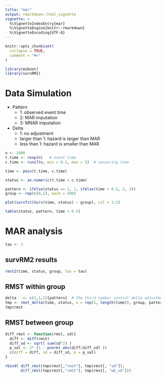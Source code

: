 ```yaml
---
title: "mar"
output: rmarkdown::html_vignette
vignette: >
  %\VignetteIndexEntry{mar}
  %\VignetteEngine{knitr::rmarkdown}
  %\VignetteEncoding{UTF-8}
---
```


```r
knitr::opts_chunk$set(
  collapse = TRUE,
  comment = "#>"
)
```

```r
library(miboot)
library(survRM2)
```

# Data Simulation

* Pattern
  + 1: observed event time
  + 2: MAR imputation
  + 3: MNAR imputation 

* Delta
  + 1: no adjustment 
  + larger than 1: hazard is larger than MAR
  + less than 1: hazard is smaller than MAR
  
```r
n <- 1000
t.time <- rexp(n)   # event time
c.time <- runif(n, min = 0.1, max = 5)  # censoring time

time <- pmin(t.time, c.time)

status <- as.numeric(t.time < c.time)

pattern <- ifelse(status == 1, 1, ifelse(time < 0.5, 2, 3))
group <- rep(c(0,1), each = 500)
```

```r
plot(survfit(Surv(time, status) ~ group), col = 1:2)
```

```r
table(status, pattern, time < 0.5)
```

# MAR analysis 
```r
tau <- 3
```

## survRM2 results
```r
rmst2(time, status, group, tau = tau)
```

## RMST within group
```r
delta   <- c(1,1,1)[pattern]  # the third number control delta adjustment for MNAR 
tmp <- rmst_delta(time, status, x = rep(1, length(time)), group, pattern, delta, tau, n_mi = 5, n_b = 100, seed = 123)
tmp$rmst
```

## RMST between group
```r
diff_rmst <- function(rmst, sd){
  diff <- diff(rmst)
  diff_sd <- sqrt( sum(sd^2) )
  p_val <- 2* (1 - pnorm( abs(diff/diff_sd) ))
  c(diff = diff, sd = diff_sd, p = p_val)
}

rbind( diff_rmst(tmp$rmst[,"rmst"], tmp$rmst[, "sd"]), 
       diff_rmst(tmp$rmst[,"rmst"], tmp$rmst[, "wb_sd"]))
```




